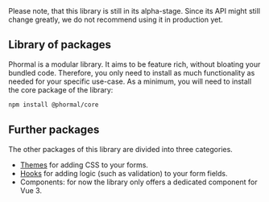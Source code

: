 
<Callout type="info" emoji="ℹ️️">
  Please note, that this library is still in its alpha-stage. Since its API might still change greatly, we do not recommend using it in production yet.
</Callout>

## Library of packages

Phormal is a modular library. It aims to be feature rich, without bloating your bundled code. Therefore, you only need to install as much functionality as needed for your specific use-case. As a minimum, you will need to install the core package of the library:

```bash copy
npm install @phormal/core
```

## Further packages

The other packages of this library are divided into three categories.

* [Themes](/api-docs/themes) for adding CSS to your forms.
* [Hooks](/api-docs/hooks) for adding logic (such as validation) to your form fields.
* Components: for now the library only offers a dedicated component for Vue 3.
